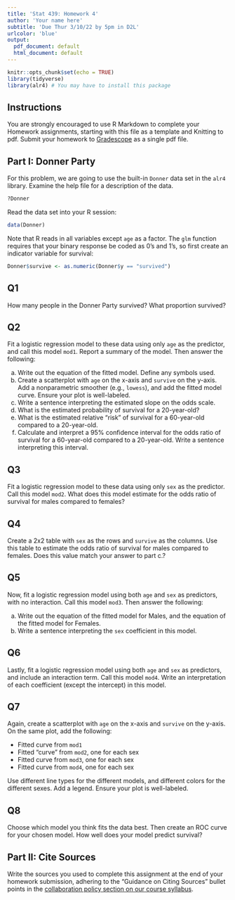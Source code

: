 ```yaml
---
title: 'Stat 439: Homework 4'
author: 'Your name here'
subtitle: 'Due Thur 3/10/22 by 5pm in D2L'
urlcolor: 'blue'
output:
  pdf_document: default
  html_document: default
---
```


```r
knitr::opts_chunk$set(echo = TRUE)
library(tidyverse)
library(alr4) # You may have to install this package
```
## Instructions

You are strongly encouraged to use R Markdown to complete your Homework assignments, starting with this file as a template and Knitting to pdf. Submit your homework to [Gradescope](https://www.gradescope.com/) as a single pdf file.

## Part I: Donner Party

For this problem, we are going to use the built-in `Donner`
data set in the `alr4` library. Examine the help file for a
description of the data.
```r
?Donner
```
Read the data set into your R session:
```r
data(Donner)
```
Note that R reads in all variables except `age` as a factor.
The `glm` function requires that your binary response be coded
as 0's and 1's, so first create an indicator variable for survival:
```r
Donner$survive <- as.numeric(Donner$y == "survived")
```

## Q1
How many people in the Donner Party survived? What proportion survived?

## Q2
Fit a logistic regression model to these data using only `age` as the predictor,
and call this model `mod1`.
Report a summary of the model. Then answer the following:

a. Write out the equation of the fitted model. Define any symbols used.
b. Create a scatterplot with `age` on the x-axis and `survive` on the y-axis.
Add a nonparametric smoother (e.g., `lowess`), and add the fitted model curve.
Ensure your plot is well-labeled.
c. Write a sentence interpreting the estimated slope on the odds scale.
d. What is the estimated probability of survival for a 20-year-old?
e. What is the estimated relative "risk" of survival for a 60-year-old
compared to a 20-year-old.
f. Calculate and interpret a 95% confidence interval for the odds ratio
of survival for a 60-year-old compared to a 20-year-old.
Write a sentence interpreting this interval.

## Q3
Fit a logistic regression model to these data using only `sex` as the predictor.
Call this model `mod2`. What does this model estimate for the odds ratio
of survival for males compared to females?

## Q4
Create a 2x2 table with `sex` as the rows and `survive` as the columns.
Use this table to estimate the odds ratio of survival for males compared to females.
Does this value match your answer to part c.?

## Q5
Now, fit a logistic regression model using both `age` and `sex` as predictors,
with no interaction. Call this model `mod3`. Then answer the following:

a. Write out the equation of the fitted model for Males, and the equation
of the fitted model for Females.
b. Write a sentence interpreting the `sex` coefficient in this model.

## Q6
Lastly, fit a logistic regression model using both `age` and `sex` as predictors,
and include an interaction term. Call this model `mod4`.
Write an interpretation of each coefficient (except the intercept) in this model.

## Q7
Again, create a scatterplot with `age` on the x-axis and `survive` on the y-axis.
On the same plot, add the following:

- Fitted curve from `mod1`
- Fitted "curve" from `mod2`, one for each sex
- Fitted curve from `mod3`, one for each sex
- Fitted curve from `mod4`, one for each sex

Use different line types for the different models, and different colors
for the different sexes. Add a legend. Ensure your plot is well-labeled.

## Q8
Choose which model you think fits the data best. Then create an ROC curve
for your chosen model. How well does your model predict survival?



## Part II: Cite Sources

Write the sources you used to complete this assignment at the end of your homework submission, adhering to the "Guidance on Citing Sources" bullet points in the [collaboration policy section on our course syllabus](https://staceyhancock.github.io/stat439/index.html#Policy_on_collaboration_and_academic_misconduct).


